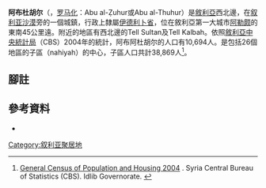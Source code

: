 {{noteTA
| T  = zh-cn:阿布杜胡尔; zh-tw:阿布杜赫
| 1  = zh-cn:阿布杜胡尔; zh-tw:阿布杜赫
}}

{{Infobox settlement
<!--See the Table at Infobox settlement for all fields and descriptions of usage-->
<!-- Basic info  ---------------->
|official_name          = 阿布杜胡尔
|native_name            = <big>أبو الظهور</big>
|nickname               = 
|settlement_type        = 城鎮
|motto                  =
<!-- images and maps  ----------->
|image_skyline          = 
|imagesize              = 
|image_caption          = 
|image_flag             = 
|flag_size              =
|image_seal             = 
|seal_size              =
|image_shield           = 
|shield_size            =
|image_blank_emblem     =
|blank_emblem_type      =
|blank_emblem_size      =
|image_map              = 
|mapsize                = 
|map_caption            = 
|pushpin_map            = Syria
|pushpin_label_position =bottom
|pushpin_mapsize        =250
|pushpin_map_caption    =在敘利亞的位置
<!-- Location ------------------>
|coordinates_display    = inline,title
|coordinates_region     = SY
|subdivision_type       = 國家
|subdivision_name       = {{Flag|Syria}}
|subdivision_type1      = [[叙利亚行政区划|省]]
|subdivision_name1      = [[伊德利卜省|伊德利卜省]]
|subdivision_type2      = [[区_(叙利亚)|区]]
|subdivision_name2      = [[伊德利卜区|伊德利卜区]]
<!--|subdivision_type3      = [[Nahiyah|Subdistrict]]
|subdivision_name3      = Abu al-Thuhur-->
<!-- Politics ----------------->
|leader_title                 = 
|leader_name                  = 
|government_footnotes   = 
<!-- Area    --------------------->
|unit_pref                =Metric <!--Enter: Imperial, if Imperial (metric) is desired-->
<!-- Population   ----------------------->
|population_as_of               = 2004年
|population_footnotes           =
|population_note                =
|population_total               = 10,694
<!-- General information  --------------->
|timezone               =  
|utc_offset             = 
|timezone_DST           = 
|utc_offset_DST         = 
|latd=35|latm=44|lats=26|latNS=N
|longd=37|longm=2|longs=48|longEW=E
|elevation_footnotes    =  <!--for references: use <ref> </ref> tags-->
|elevation_m            = 
|elevation_ft           =
<!-- Area/postal codes & others -------->
|postal_code_type       =  <!-- enter ZIP code, Postcode, Post code, Postal code... -->
|postal_code            =
|area_code              = 
|blank_name             =
|blank_info             =
|blank1_name            =
|blank1_info            =
|website                = 
|footnotes              = 
}}
'''阿布杜胡尔'''（{{lang-ar|أبو الظهور}}，[[罗马化|罗马化]]：Abu al-Ẓuhur或Abu al-Thuhur）是[[敘利亞|敘利亞]]西北邊，在[[叙利亚沙漠|叙利亚沙漠]]旁的一個城鎮，行政上隸屬[[伊德利卜省|伊德利卜省]]，位在敘利亞第一大城市[[阿勒颇|阿勒颇]]的東南45公里遠。附近的地區有西北邊的Tell Sultan及Tell Kalbah。依照[[敘利亞中央統計局|敘利亞中央統計局]]（CBS）2004年的統計，阿布阿杜胡尔的人口有10,694人。是包括26個地區的子區（nahiyah）的中心，子區人口共計38,869人<ref>[http://www.cbssyr.org/new%20web%20site/General_census/census_2004/NH/TAB07-2-2004.htm General Census of Population and Housing 2004] {{webarchive|url=https://web.archive.org/web/20130206104015/http://www.cbssyr.org/new%20web%20site/General_census/census_2004/NH/TAB07-2-2004.htm |date=2013-02-06 }}. Syria Central Bureau of Statistics (CBS). Idlib Governorate. {{ar icon}}</ref>。
 
==腳註==
{{reflist}}

==參考資料==
{{refbegin}}
*{{cite book|first=Mark|last=Heller|title=The Middle East Military Balance|url=http://books.google.com/books?id=U3YU07e3xToC&dq=Abu+Duhur+Syria&source=gbs_navlinks_s|publisher=Colombia University Press|year=1996|isbn=0231108923|access-date=2015-10-01|archive-date=2016-05-17|archive-url=https://web.archive.org/web/20160517153138/https://books.google.com/books?id=U3YU07e3xToC&dq=Abu+Duhur+Syria&source=gbs_navlinks_s|dead-url=no}}
{{refend}}

[[Category:叙利亚聚居地|Category:叙利亚聚居地]]
